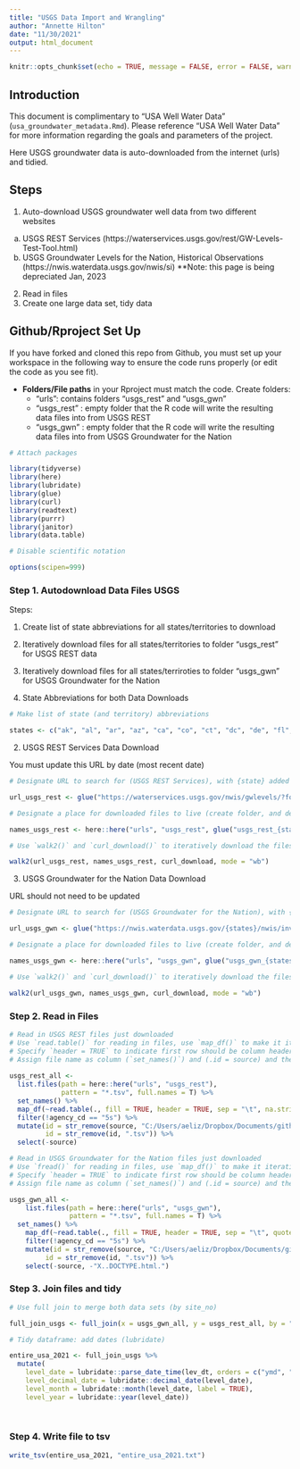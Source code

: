 ```yaml
---
title: "USGS Data Import and Wrangling"
author: "Annette Hilton"
date: "11/30/2021"
output: html_document
---
```


```r
knitr::opts_chunk$set(echo = TRUE, message = FALSE, error = FALSE, warning = FALSE)
```

## Introduction

This document is complimentary to "USA Well Water Data" (`usa_groundwater_metadata.Rmd`). Please reference "USA Well Water Data" for more information regarding the goals and parameters of the project.

Here USGS groundwater data is auto-downloaded from the internet (urls) and tidied.  

## Steps

1. Auto-download USGS groundwater well data from two different websites 
  a. USGS REST Services (https://waterservices.usgs.gov/rest/GW-Levels-Test-Tool.html)
  b. USGS Groundwater Levels for the Nation, Historical Observations (https://nwis.waterdata.usgs.gov/nwis/si) 
    **Note: this page is being depreciated Jan, 2023 
    
2. Read in files 
3. Create one large data set, tidy data
  
  
## Github/Rproject Set Up 

If you have forked and cloned this repo from Github, you must set up your workspace in the following way to ensure the code runs properly (or edit the code as you see fit). 

- **Folders/File paths** in your Rproject must match the code. Create folders: 
  - "urls": contains folders "usgs_rest" and "usgs_gwn" 
  - "usgs_rest" : empty folder that the R code will write the resulting data files into from USGS REST 
  - "usgs_gwn" : empty folder that the R code will write the resulting data files into from USGS Groundwater for the Nation 


```r
# Attach packages

library(tidyverse)
library(here)
library(lubridate)
library(glue)
library(curl)
library(readtext)
library(purrr)
library(janitor)
library(data.table)

# Disable scientific notation 

options(scipen=999)

```


### Step 1. Autodownload Data Files USGS 

Steps: 

1. Create list of state abbreviations for all states/territories to download 
2. Iteratively download files for all states/territories to folder "usgs_rest" for USGS REST data 
3. Iteratively download files for all states/terriroties to folder "usgs_gwn" for USGS Groundwater for the Nation 


1. State Abbreviations for both Data Downloads 

```r
# Make list of state (and territory) abbreviations 

states <- c("ak", "al", "ar", "az", "ca", "co", "ct", "dc", "de", "fl", "ga", "gu", "hi", "ia", "id", "il", "in", "ks", "ky", "la", "ma", "md", "me", "mi", "mn", "mo", "ms", "mt", "nc", "nd", "ne", "nh", "nj", "nm", "nv", "ny", "oh", "ok", "or", "pa", "pr", "ri", "sc", "sd", "tn", "tx", "ut", "va", "vi", "vt", "wa", "wi", "wv",  "wy")

```
  
2. USGS REST Services Data Download 

You must update this URL by date (most recent date)

```r
# Designate URL to search for (USGS REST Services), with {state} added to iterate through state abbreviations/different URLS 

url_usgs_rest <- glue("https://waterservices.usgs.gov/nwis/gwlevels/?format=rdb&stateCd={states}&startDT=1800-01-01&endDT=2021-12-01&siteType=GW&siteStatus=all")

# Designate a place for downloaded files to live (create folder, and designate name for files once downloaded)

names_usgs_rest <- here::here("urls", "usgs_rest", glue("usgs_rest_{states}.tsv"))

# Use `walk2()` and `curl_download()` to iteratively download the files indicated 

walk2(url_usgs_rest, names_usgs_rest, curl_download, mode = "wb")

```
 
3. USGS Groundwater for the Nation Data Download 

URL should not need to be updated 

```r
# Designate URL to search for (USGS Groundwater for the Nation), with {state} added to iterate through state abbreviations/different URLS 

url_usgs_gwn <- glue("https://nwis.waterdata.usgs.gov/{states}/nwis/inventory?site_tp_cd=GW&group_key=NONE&format=sitefile_output&sitefile_output_format=rdb&column_name=agency_cd&column_name=site_no&column_name=station_nm&column_name=dec_lat_va&column_name=dec_long_va&column_name=state_cd&column_name=alt_va&column_name=well_depth_va&column_name=hole_depth_va&list_of_search_criteria=site_tp_cd")

# Designate a place for downloaded files to live (create folder, and designate name for files once downloaded)

names_usgs_gwn <- here::here("urls", "usgs_gwn", glue("usgs_gwn_{states}.tsv"))

# Use `walk2()` and `curl_download()` to iteratively download the files indicated 

walk2(url_usgs_gwn, names_usgs_gwn, curl_download, mode = "wb")
```

### Step 2. Read in Files 

```r
# Read in USGS REST files just downloaded
# Use `read.table()` for reading in files, use `map_df()` to make it iterative 
# Specify `header = TRUE` to indicate first row should be column headers 
# Assign file name as column (`set_names()`) and (.id = source) and then remove everything except the state abbreviation
  
usgs_rest_all <- 
  list.files(path = here::here("urls", "usgs_rest"), 
             pattern = "*.tsv", full.names = T) %>% 
  set_names() %>% 
  map_df(~read.table(., fill = TRUE, header = TRUE, sep = "\t", na.strings = c("NA", "")), .id = "source") %>% 
  filter(!agency_cd == "5s") %>% 
  mutate(id = str_remove(source, "C:/Users/aeliz/Dropbox/Documents/github/usa_groundwater_data/urls/usgs_rest/usgs_rest_"), 
         id = str_remove(id, ".tsv")) %>% 
  select(-source)

# Read in USGS Groundwater for the Nation files just downloaded
# Use `fread()` for reading in files, use `map_df()` to make it iterative
# Specify `header = TRUE` to indicate first row should be column headers
# Assign file name as column (`set_names()`) and (.id = source) and then remove everything except the state abbreviation

usgs_gwn_all <-
    list.files(path = here::here("urls", "usgs_gwn"),
               pattern = "*.tsv", full.names = T) %>% 
  set_names() %>% 
    map_df(~read.table(., fill = TRUE, header = TRUE, sep = "\t", quote = "", na.strings = c("NA", "")), .id = "source") %>% 
    filter(!agency_cd == "5s") %>% 
    mutate(id = str_remove(source, "C:/Users/aeliz/Dropbox/Documents/github/usa_groundwater_data/urls/usgs_gwn/usgs_gwn_"), 
         id = str_remove(id, ".tsv")) %>% 
    select(-source, -"X..DOCTYPE.html.")

```

### Step 3. Join files and tidy 

```r
# Use full join to merge both data sets (by site_no) 

full_join_usgs <- full_join(x = usgs_gwn_all, y = usgs_rest_all, by = "site_no") 

# Tidy dataframe: add dates (lubridate) 

entire_usa_2021 <- full_join_usgs %>% 
  mutate(
    level_date = lubridate::parse_date_time(lev_dt, orders = c("ymd", "Y!", "Ym"), train = FALSE), 
    level_decimal_date = lubridate::decimal_date(level_date),
    level_month = lubridate::month(level_date, label = TRUE),
    level_year = lubridate::year(level_date))
  
  
```

### Step 4. Write file to tsv 

```r
write_tsv(entire_usa_2021, "entire_usa_2021.txt")
```


